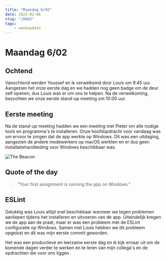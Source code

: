 ---
title: "Maandag 6/02"
date: 2023-02-06
slug: "/0602"
tags:
    - weekupdate
---
# Maandag 6/02

## Ochtend

Vanochtend werden Youssef en ik verwelkomd door Louis om 9:45 uur. Aangezien het onze eerste dag en we hadden nog geen badge om de deur zelf openen, dus Louis was er om ons te helpen. Na de verwelkoming, bezochten we onze eerste stand-up meeting om 10:00 uur.

## Eerste meeting

Na de stand-up meeting hadden we een meeting met Pieter om alle nodige tools en programma's te installeren. Onze hoofdopdracht voor vandaag was om ervoor te zorgen dat de app werkte op Windows. Dit was een uitdaging, aangezien de andere medewerkers op macOS werkten en er dus geen installatiehandleiding voor Windows beschikbaar was.

![The Beacon](https://madein-cdn-prod.s3.amazonaws.com/uploads/legacy/antwerpen/2018/09/The_Beacon%C2%A9CONIX_RDBM_ARCHITECTS.jpg)

## Quote of the day
>"Your first assignment is running the app on Windows."

## ESLint

Gelukkig was Louis altijd snel beschikbaar wanneer we tegen problemen aanliepen tijdens het installeren en uitvoeren van de app. Uiteindelijk kregen we de app aan de praat, maar er was een probleem met de ESLint configuratie op Windows. Samen met Louis hebben we dit probleem opgelost en dit was mijn eerste commit geworden.


Het was een productieve en leerzame eerste dag en ik kijk ernaar uit om de komende dagen verder te werken en te leren van mijn collega's en de opdrachten die voor ons liggen.